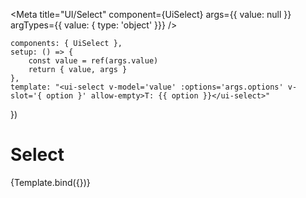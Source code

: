 
<Meta title="UI/Select"
      component={UiSelect}
      args={{ value: null }}
      argTypes={{ value: { type: 'object' }}}
/>

    components: { UiSelect },
    setup: () => {
        const value = ref(args.value)
        return { value, args }
    },
    template: "<ui-select v-model='value' :options='args.options' v-slot='{ option }' allow-empty>T: {{ option }}</ui-select>"
})

# Select
<Canvas>
    <Story name="Default" args={{ options: ["A", "B", "C"] }}>{Template.bind({})}</Story>
</Canvas>

<ArgsTable story="Default" />
